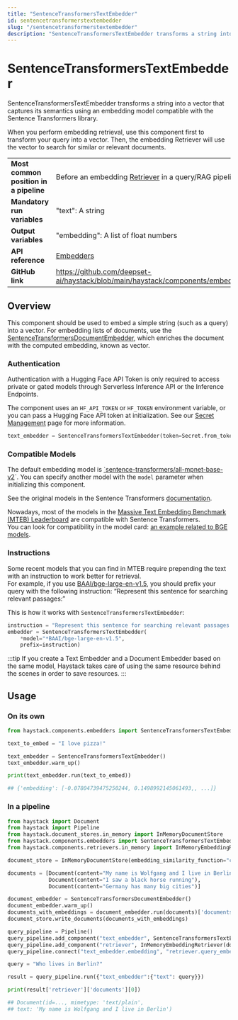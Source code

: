 ```yaml
---
title: "SentenceTransformersTextEmbedder"
id: sentencetransformerstextembedder
slug: "/sentencetransformerstextembedder"
description: "SentenceTransformersTextEmbedder transforms a string into a vector that captures its semantics using an embedding model compatible with the Sentence Transformers library."
---
```


# SentenceTransformersTextEmbedder

SentenceTransformersTextEmbedder transforms a string into a vector that captures its semantics using an embedding model compatible with the Sentence Transformers library.

When you perform embedding retrieval, use this component first to transform your query into a vector. Then, the embedding Retriever will use the vector to search for similar or relevant documents.

|  |  |
| --- | --- |
| **Most common position in a pipeline** | Before an embedding [Retriever](../retrievers.mdx)  in a query/RAG pipeline                                              |
| **Mandatory run variables**            | "text": A string                                                                                                        |
| **Output variables**                   | "embedding": A list of float numbers                                                                                    |
| **API reference**                      | [Embedders](/reference/embedders-api)                                                                                          |
| **GitHub link**                        | https://github.com/deepset-ai/haystack/blob/main/haystack/components/embedders/sentence_transformers_text_embedder.py |

## Overview

This component should be used to embed a simple string (such as a query) into a vector. For embedding lists of documents, use the [SentenceTransformersDocumentEmbedder](sentencetransformersdocumentembedder.mdx), which enriches the document with the computed embedding, known as vector.

### Authentication

Authentication with a Hugging Face API Token is only required to access private or gated models through Serverless Inference API or the Inference Endpoints.

The component uses an `HF_API_TOKEN` or `HF_TOKEN` environment variable, or you can pass a Hugging Face API token at initialization. See our [Secret Management](../../concepts/secret-management.mdx) page for more information.

```python
text_embedder = SentenceTransformersTextEmbedder(token=Secret.from_token("<your-api-key>"))
```

### Compatible Models

The default embedding model is [\`sentence-transformers/all-mpnet-base-v2](https://huggingface.co/sentence-transformers/all-mpnet-base-v2)\`. You can specify another model with the `model` parameter when initializing this component.

See the original models in the Sentence Transformers [documentation](https://www.sbert.net/docs/pretrained_models.html).

Nowadays, most of the models in the [Massive Text Embedding Benchmark (MTEB) Leaderboard](https://huggingface.co/spaces/mteb/leaderboard) are compatible with Sentence Transformers.  
You can look for compatibility in the model card: [an example related to BGE models](https://huggingface.co/BAAI/bge-large-en-v1.5#using-sentence-transformers).

### Instructions

Some recent models that you can find in MTEB require prepending the text with an instruction to work better for retrieval.  
For example, if you use [BAAI/bge-large-en-v1.5](https://huggingface.co/BAAI/bge-large-en-v1.5#model-list), you should prefix your query with the following instruction: “Represent this sentence for searching relevant passages:”

This is how it works with `SentenceTransformersTextEmbedder`:

```python
instruction = "Represent this sentence for searching relevant passages:"
embedder = SentenceTransformersTextEmbedder(
	*model="*BAAI/bge-large-en-v1.5",
	prefix=instruction)  
```

:::tip
If you create a Text Embedder and a Document Embedder based on the same model, Haystack takes care of using the same resource behind the scenes in order to save resources.
:::

## Usage

### On its own

```python
from haystack.components.embedders import SentenceTransformersTextEmbedder

text_to_embed = "I love pizza!"

text_embedder = SentenceTransformersTextEmbedder()
text_embedder.warm_up()

print(text_embedder.run(text_to_embed))

## {'embedding': [-0.07804739475250244, 0.1498992145061493,, ...]}
```

### In a pipeline

```python
from haystack import Document
from haystack import Pipeline
from haystack.document_stores.in_memory import InMemoryDocumentStore
from haystack.components.embedders import SentenceTransformersTextEmbedder, SentenceTransformersDocumentEmbedder
from haystack.components.retrievers.in_memory import InMemoryEmbeddingRetriever

document_store = InMemoryDocumentStore(embedding_similarity_function="cosine")

documents = [Document(content="My name is Wolfgang and I live in Berlin"),
             Document(content="I saw a black horse running"),
             Document(content="Germany has many big cities")]

document_embedder = SentenceTransformersDocumentEmbedder()
document_embedder.warm_up()
documents_with_embeddings = document_embedder.run(documents)['documents']
document_store.write_documents(documents_with_embeddings)

query_pipeline = Pipeline()
query_pipeline.add_component("text_embedder", SentenceTransformersTextEmbedder())
query_pipeline.add_component("retriever", InMemoryEmbeddingRetriever(document_store=document_store))
query_pipeline.connect("text_embedder.embedding", "retriever.query_embedding")

query = "Who lives in Berlin?"

result = query_pipeline.run({"text_embedder":{"text": query}})

print(result['retriever']['documents'][0])

## Document(id=..., mimetype: 'text/plain',
## text: 'My name is Wolfgang and I live in Berlin')
```